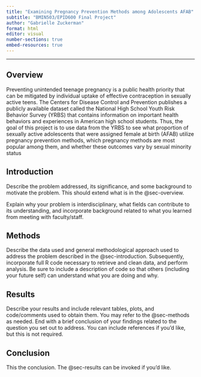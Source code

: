 ```yaml
---
title: "Examining Pregnancy Prevention Methods among Adolescents AFAB"
subtitle: "BMIN503/EPID600 Final Project"
author: "Gabrielle Zuckerman"
format: html
editor: visual
number-sections: true
embed-resources: true
---
```


------------------------------------------------------------------------

## Overview {#sec-overview}

Preventing unintended teenage pregnancy is a public health priority that can be mitigated by individual uptake of effective contraception in sexually active teens. The Centers for Disease Control and Prevention publishes a publicly available dataset called the National High School Youth Risk Behavior Survey (YRBS) that contains information on important health behaviors and experiences in American high school students. Thus, the goal of this project is to use data from the YRBS to see what proportion of sexually active adolescents that were assigned female at birth (AFAB) utilize pregnancy prevention methods, which pregnancy methods are most popular among them, and whether these outcomes vary by sexual minority status

## Introduction {#sec-introduction}

Describe the problem addressed, its significance, and some background to motivate the problem. This should extend what is in the @sec-overview.

Explain why your problem is interdisciplinary, what fields can contribute to its understanding, and incorporate background related to what you learned from meeting with faculty/staff.

## Methods {#sec-methods}

Describe the data used and general methodological approach used to address the problem described in the @sec-introduction. Subsequently, incorporate full R code necessary to retrieve and clean data, and perform analysis. Be sure to include a description of code so that others (including your future self) can understand what you are doing and why.

## Results {#sec-results}

Describe your results and include relevant tables, plots, and code/comments used to obtain them. You may refer to the @sec-methods as needed. End with a brief conclusion of your findings related to the question you set out to address. You can include references if you'd like, but this is not required.

## Conclusion

This the conclusion. The @sec-results can be invoked if you'd like.
